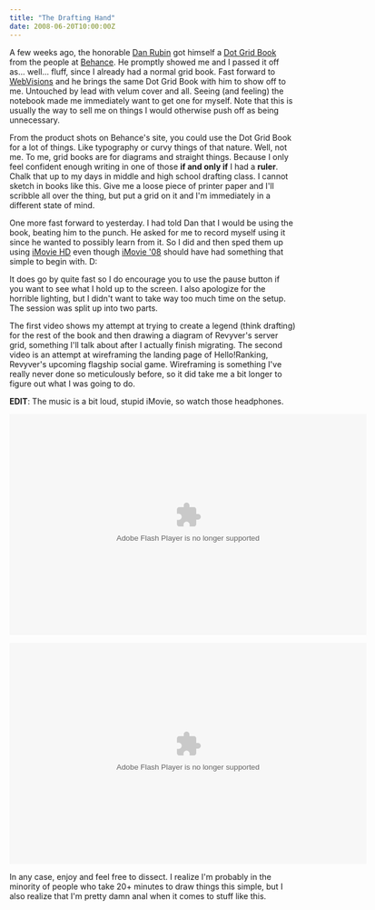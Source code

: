```yaml
---
title: "The Drafting Hand"
date: 2008-06-20T10:00:00Z
---
```


A few weeks ago, the honorable [Dan Rubin][1] got himself a [Dot Grid Book][2] from the people at [Behance][3]. He promptly showed me and I passed it  off as... well... fluff, since I already had a normal grid book. Fast forward to [WebVisions][4] and he brings the same Dot Grid Book with him to show off to me. Untouched by lead with velum cover and all. Seeing (and feeling) the notebook made me immediately want to get one for myself. Note that this is usually the way to sell me on things I would otherwise push off as being unnecessary.

From the product shots on Behance's site, you could use the Dot Grid Book for a lot of things. Like typography or curvy things of that nature. Well, not me. To me, grid books are for diagrams and straight things. Because I only feel confident enough writing in one of those **if and only if** I had a **ruler**. Chalk that up to my days in middle and high school drafting class. I cannot sketch in books like this. Give me a loose piece of printer paper and I'll scribble all over the thing, but put a grid on it and I'm immediately in a different state of mind.

One more fast forward to yesterday. I had told Dan that I would be using the book, beating him to the punch. He asked for me to record myself using it since he wanted to possibly learn from it. So I did and then sped them up using [iMovie HD][5] even though [iMovie '08][6] should have had something that simple to begin with. D:

It does go by quite fast so I do encourage you to use the pause button if you want to see what I hold up to the screen. I also apologize for the horrible lighting, but I didn't want to take way too much time on the setup. The session was split up into two parts.

The first video shows my attempt at trying to create a legend (think drafting) for the rest of the book and then drawing a diagram of Revyver's server grid, something I'll talk about after I actually finish migrating. The second video is an attempt at wireframing the landing page of Hello!Ranking, Revyver's upcoming flagship social game. Wireframing is something I've really never done so meticulously before, so it did take me a bit longer to figure out what I was going to do.

**EDIT**: The music is a bit loud, stupid iMovie, so watch those headphones.

<object classid="clsid:D27CDB6E-AE6D-11cf-96B8-444553540000" width="629" height="389" id="viddler_8f1c6cfc"><param name="movie" value="http://www.viddler.com/player/8f1c6cfc/" /><param name="allowScriptAccess" value="always" /><param name="allowFullScreen" value="true" /><embed src="http://www.viddler.com/player/8f1c6cfc/" width="629" height="389" type="application/x-shockwave-flash" allowScriptAccess="always" allowFullScreen="true" name="viddler_8f1c6cfc" ></embed></object>

<object classid="clsid:D27CDB6E-AE6D-11cf-96B8-444553540000" width="629" height="389" id="viddler_e0970e17"><param name="movie" value="http://www.viddler.com/player/e0970e17/" /><param name="allowScriptAccess" value="always" /><param name="allowFullScreen" value="true" /><embed src="http://www.viddler.com/player/e0970e17/" width="629" height="389" type="application/x-shockwave-flash" allowScriptAccess="always" allowFullScreen="true" name="viddler_e0970e17" ></embed></object>

In any case, enjoy and feel free to dissect. I realize I'm probably in the minority of people who take 20+ minutes to draw things this simple, but I also realize that I'm pretty damn anal when it comes to stuff like this.

[1]: http://superfluousbanter.org/
[2]: http://www.creativesoutfitter.com/Products/Dot-Grid-Book/9
[3]: http://www.creativesoutfitter.com/
[4]: http://webvisionsevent.com/
[5]: http://www.apple.com/support/downloads/imovieHD6.html
[6]: http://www.mymac.com/showarticle.php?do=something&id=2150
